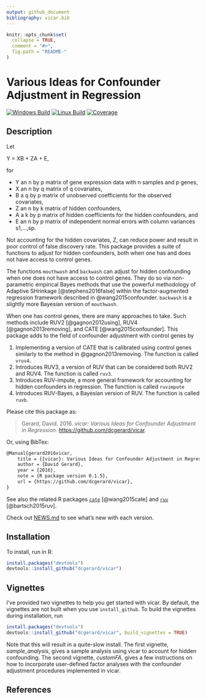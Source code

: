 ```yaml
---
output: github_document
bibliography: vicar.bib
---
```


<!-- README.md is generated from README.Rmd. Please edit that file -->

```r
knitr::opts_chunk$set(
  collapse = TRUE,
  comment = "#>",
  fig.path = "README-"
)
```

# Various Ideas for Confounder Adjustment in Regression
[![Windows Build](https://ci.appveyor.com/api/projects/status/github/dcgerard/vicar?branch=master&svg=true)](https://ci.appveyor.com/project/dcgerard/vicar)
[![Linux Build](https://travis-ci.org/dcgerard/vicar.svg?branch=master)](https://travis-ci.org/dcgerard/vicar)
<!-- [![Coverage Status](https://coveralls.io/repos/github/dcgerard/vicar/badge.svg?branch=master)](https://coveralls.io/github/dcgerard/vicar?branch=master) -->
[![Coverage](https://img.shields.io/codecov/c/github/dcgerard/vicar/master.svg)](https://codecov.io/github/dcgerard/vicar?branch=master)

## Description
Let

Y = XB + ZA + E,

for

* Y an n by p matrix of gene expression data with n samples and p genes,
* X an n by q matrix of q covariates,
* B a q by p matrix of unobserved coefficients for the observed covariates,
* Z an n by k matrix of hidden confounders,
* A a k by p matrix of hidden coefficients for the hidden confounders, and
* E an n by p matrix of independent normal errors with column variances s1,...,sp.

Not accounting for the hidden covariates, Z, can reduce power and
result in poor control of false discovery rate. This package provides
a suite of functions to adjust for hidden confounders, both when one
has and does not have access to control genes.

The functions `mouthwash` and `backwash` can adjust for hidden confounding when one
does not have access to control genes. They do so via non-parametric
empirical Bayes methods that use the powerful methodology of Adaptive
SHrinkage [@stephens2016false] within the factor-augmented regression
framework described in @wang2015confounder. `backwash` is a slightly more 
Bayesian version of `mouthwash`.

When one has control genes, there are many approaches to take. Such
methods include RUV2 [@gagnon2012using], RUV4 [@gagnon2013removing],
and CATE [@wang2015confounder]. This package adds to the field of
confounder adjustment with control genes by

1. Implementing a version of CATE that is calibrated using control genes similarly to the method in @gagnon2013removing. The function is called `vruv4`.
2. Introduces RUV3, a version of RUV that can be considered both RUV2 and RUV4. The function is called `ruv3`.
3. Introduces RUV-impute, a more general framework for accounting for hidden confounders in regression. The function is called `ruvimpute`
4. Introduces RUV-Bayes, a Bayesian version of RUV. The function is called `ruvb`.

Please cite this package as:

> Gerard, David. 2016. *vicar: Various Ideas for Confounder Adjustment in Regression*. [https://github.com/dcgerard/vicar](https://github.com/dcgerard/vicar).

Or, using BibTex:
``` tex
@Manual{gerard2016vicar,
    title = {{vicar}: Various Ideas for Confounder Adjustment in Regression},
    author = {David Gerard},
    year = {2016},
    note = {R package version 0.1.5},
    url = {https://github.com/dcgerard/vicar},
}
```

See also the related R packages
[`cate`](https://cran.r-project.org/web/packages/cate/index.html)
[@wang2015cate] and
[`ruv`](https://cran.r-project.org/web/packages/ruv/index.html)
[@bartsch2015ruv].

Check out [NEWS.md](NEWS.md) to see what's new with each version.

## Installation
To install, run in R:

```r
install.packages("devtools")
devtools::install_github("dcgerard/vicar")
```

## Vignettes
I've provided two vignettes to help you get started with vicar. By default, the vignettes are not built when you use `install_github`. To build the vignettes during installation, run
```r
install.packages("devtools")
devtools::install_github("dcgerard/vicar", build_vignettes = TRUE)
```
Note that this will result in a quite-slow install. The first vignette, _sample\_analysis_, gives a sample analysis using vicar to account for hidden confounding. The second vignette, _customFA_, gives a few instructions on how to incorporate user-defined factor analyses with the confounder adjustment procedures implemented in vicar.

## References
